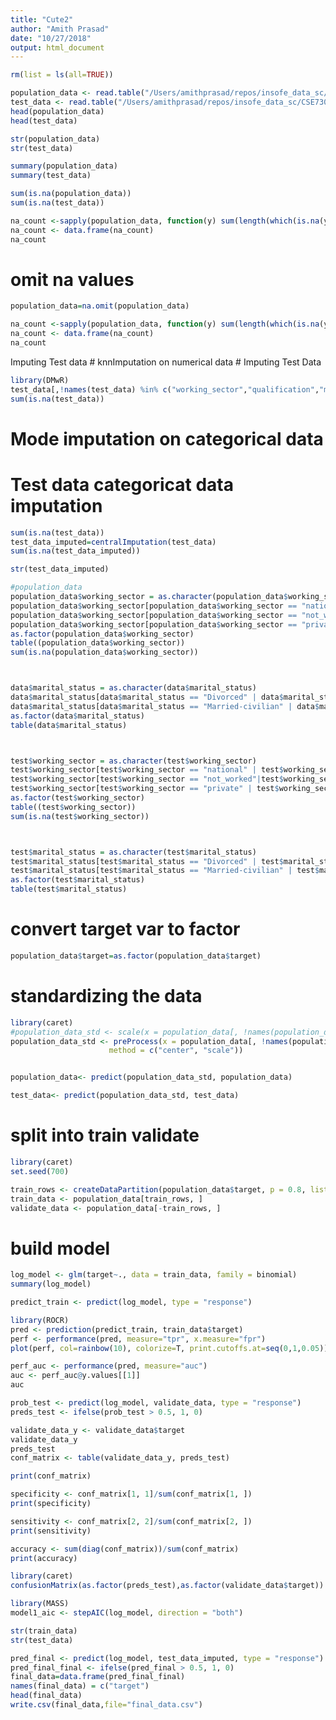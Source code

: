 ```yaml
---
title: "Cute2"
author: "Amith Prasad"
date: "10/27/2018"
output: html_document
---
```


```r

rm(list = ls(all=TRUE))

```

```r
population_data <- read.table("/Users/amithprasad/repos/insofe_data_sc/CSE7302c_CUTe/train_data.csv", header=T, sep=",")
test_data <- read.table("/Users/amithprasad/repos/insofe_data_sc/CSE7302c_CUTe/test_data.csv", header=T, sep=",")
head(population_data)
head(test_data)
```

```r
str(population_data)
str(test_data)
```


```r
summary(population_data)
summary(test_data)
```

```r
sum(is.na(population_data))
sum(is.na(test_data))
```

```r
na_count <-sapply(population_data, function(y) sum(length(which(is.na(y)))))
na_count <- data.frame(na_count)
na_count
```
 
# omit na values
```r
population_data=na.omit(population_data)
```

```r
na_count <-sapply(population_data, function(y) sum(length(which(is.na(y)))))
na_count <- data.frame(na_count)
na_count
```

Imputing Test data
# knnImputation on numerical data
# Imputing Test Data
```r
library(DMwR)
test_data[,!names(test_data) %in% c("working_sector","qualification","martial_status","index","occupation","relationship","ethnicity ","gender","country ")]= knnImputation(test_data[,!names(test_data) %in% c("working_sector","qualification","martial_status","index","occupation","relationship","ethnicity ","gender","country ")])  # perform knn imputation.
sum(is.na(test_data))
```

# Mode imputation on categorical data
# Test data categoricat data imputation
```r
sum(is.na(test_data))
test_data_imputed=centralImputation(test_data)
sum(is.na(test_data_imputed))

str(test_data_imputed)
```


```r
#population_data
population_data$working_sector = as.character(population_data$working_sector)
population_data$working_sector[population_data$working_sector == "national" | population_data$working_sector == "state" | population_data$working_sector == "local_body"] = "Gov"
population_data$working_sector[population_data$working_sector == "not_worked"|population_data$working_sector == "without_pay"] = "Unemployed"
population_data$working_sector[population_data$working_sector == "private" | population_data$working_sector == "self_employed"] = "Employed"
as.factor(population_data$working_sector)
table((population_data$working_sector))
sum(is.na(population_data$working_sector))



data$marital_status = as.character(data$marital_status)
data$marital_status[data$marital_status == "Divorced" | data$marital_status == "Never-married" | data$marital_status == "Separated" | data$marital_status == "Widowed"] = "Un_married"
data$marital_status[data$marital_status == "Married-civilian" | data$marital_status == "Married-defence" | data$marital_status == "Married-non-resident"] = "Married"
as.factor(data$marital_status)
table(data$marital_status)



test$working_sector = as.character(test$working_sector)
test$working_sector[test$working_sector == "national" | test$working_sector == "state" | test$working_sector == "local_body"] = "Gov"
test$working_sector[test$working_sector == "not_worked"|test$working_sector == "without_pay"] = "Unemployed"
test$working_sector[test$working_sector == "private" | test$working_sector == "self_employed"] = "Employed"
as.factor(test$working_sector)
table((test$working_sector))
sum(is.na(test$working_sector))



test$marital_status = as.character(test$marital_status)
test$marital_status[test$marital_status == "Divorced" | test$marital_status == "Never-married" | test$marital_status == "Separated" | test$marital_status == "Widowed"] = "Un_married"
test$marital_status[test$marital_status == "Married-civilian" | test$marital_status == "Married-defence" | test$marital_status == "Married-non-resident"] = "Married"
as.factor(test$marital_status)
table(test$marital_status)

```

# convert target var to factor
```r
population_data$target=as.factor(population_data$target)
```

# standardizing the data
```r
library(caret)
#population_data_std <- scale(x = population_data[, !names(population_data) %in% c("target")])
population_data_std <- preProcess(x = population_data[, !names(population_data) %in% c("target")],
                      method = c("center", "scale"))


population_data<- predict(population_data_std, population_data)

test_data<- predict(population_data_std, test_data)

```


# split into train validate
```r
library(caret)
set.seed(700)

train_rows <- createDataPartition(population_data$target, p = 0.8, list = F)
train_data <- population_data[train_rows, ]
validate_data <- population_data[-train_rows, ]
```

# build model
```r
log_model <- glm(target~., data = train_data, family = binomial)
summary(log_model)
```

```r
predict_train <- predict(log_model, type = "response")
```

```r
library(ROCR)
pred <- prediction(predict_train, train_data$target)
perf <- performance(pred, measure="tpr", x.measure="fpr")
plot(perf, col=rainbow(10), colorize=T, print.cutoffs.at=seq(0,1,0.05))
```

```r
perf_auc <- performance(pred, measure="auc")
auc <- perf_auc@y.values[[1]]
auc
```


```r
prob_test <- predict(log_model, validate_data, type = "response")
preds_test <- ifelse(prob_test > 0.5, 1, 0)

validate_data_y <- validate_data$target
validate_data_y
preds_test
conf_matrix <- table(validate_data_y, preds_test)

print(conf_matrix)
```

```r
specificity <- conf_matrix[1, 1]/sum(conf_matrix[1, ])
print(specificity)

sensitivity <- conf_matrix[2, 2]/sum(conf_matrix[2, ])
print(sensitivity)

accuracy <- sum(diag(conf_matrix))/sum(conf_matrix)
print(accuracy)
```

```r
library(caret)
confusionMatrix(as.factor(preds_test),as.factor(validate_data$target))
```

```r
library(MASS)
model1_aic <- stepAIC(log_model, direction = "both")
```
```r
str(train_data)
str(test_data)
```
```r
pred_final <- predict(log_model, test_data_imputed, type = "response")
pred_final_final <- ifelse(pred_final > 0.5, 1, 0)
final_data=data.frame(pred_final_final)
names(final_data) = c("target")
head(final_data)
write.csv(final_data,file="final_data.csv")
```









